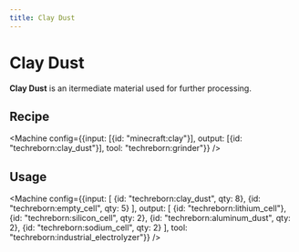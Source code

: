 ```yaml
---
title: Clay Dust
---
```


<ItemImage file="clay_dust" alt="Clay Dust" size="200" />

# Clay Dust

**Clay Dust** is an itermediate material used for further processing.

## Recipe

<CraftingTable recipe="input techreborn:small_pile_of_clay_dust techreborn:small_pile_of_clay_dust air input techreborn:small_pile_of_clay_dust techreborn:small_pile_of_clay_dust air input air air air output techreborn:clay_dust"/>

<Machine config={{input: [{id: "minecraft:clay"}], output: [{id: "techreborn:clay_dust"}], tool: "techreborn:grinder"}} />

## Usage

<CraftingTable recipe="input air air air input air techreborn:clay_dust air input air air air output techreborn:small_pile_of_clay_dust,4"/>

<Machine config={{input: [
  {id: "techreborn:clay_dust", qty: 8},
  {id: "techreborn:empty_cell", qty: 5}
], output: [
  {id: "techreborn:lithium_cell"},
  {id: "techreborn:silicon_cell", qty: 2},
  {id: "techreborn:aluminum_dust", qty: 2},
  {id: "techreborn:sodium_cell", qty: 2}
], tool: "techreborn:industrial_electrolyzer"}} />
